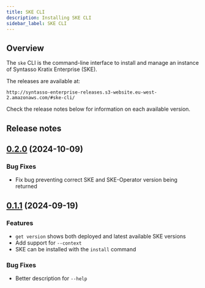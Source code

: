 ```yaml
---
title: SKE CLI
description: Installing SKE CLI
sidebar_label: SKE CLI
---
```


## Overview

The `ske` CLI is the command-line interface to install and manage an instance of
Syntasso Kratix Enterprise (SKE).

The releases are available at:

```
http://syntasso-enterprise-releases.s3-website.eu-west-2.amazonaws.com/#ske-cli/
```

Check the release notes below for information on each available version.

## Release notes

## [0.2.0](http://syntasso-enterprise-releases.s3-website.eu-west-2.amazonaws.com/#ske-cli/v0.2.0/) (2024-10-09)

### Bug Fixes

* Fix bug preventing correct SKE and SKE-Operator version being returned

## [0.1.1](http://syntasso-enterprise-releases.s3-website.eu-west-2.amazonaws.com/#ske-cli/v0.1.1/) (2024-09-19)

### Features

* `get version` shows both deployed and latest available SKE versions
* Add support for `--context`
* SKE can be installed with the `install` command


### Bug Fixes

* Better description for `--help`
